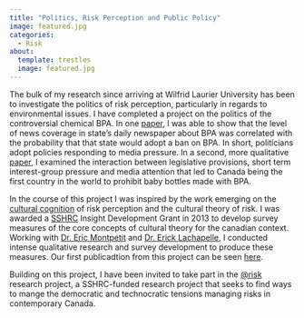 ```yaml
---
title: "Politics, Risk Perception and Public Policy"
image: featured.jpg
categories: 
  - Risk
about:
  template: trestles
  image: featured.jpg
---
```


The bulk of my research since arriving at Wilfrid Laurier University has been to investigate the politics of risk perception, particularly in regards to environmental issues. I have completed a project on the politics of the controversial chemical BPA. In one [paper](/publication/legislation-by-agenda-setting), I was able to show that the level of news coverage in state's daily newspaper about BPA was correlated with the probability that that state would adopt a ban on BPA. In short, politicians adopt policies responding to media pressure. In a second, more qualitative [paper](/publication/bpa-canada), I examined the interaction between legislative provisions, short term interest-group pressure and media attention that led to Canada being the first country in the world to prohibit baby bottles made with BPA.

In the course of this project I was inspired by the work emerging on the [cultural cognition](http://culturalcognition.net) of risk perception and the cultural theory of risk. I was awarded a [SSHRC](http://www.sshrc.ca) Insight Development Grant in 2013 to develop survey measures of the core concepts of cultural theory for the canadian context. Working with [Dr. Eric Montpetit](http://www.ericmontpetit.ca/) and [Dr. Erick Lachapelle](http://www.ericklachapelle.ca), I conducted intense qualitative research and survey development to produce these measures. Our first publicadtion from this project can be seen [here](/publication/montpetit-lachapelle-kiss).

Building on this project, I have been invited to take part in the [\@risk](https://issp.uottawa.ca/en/research-and-publications/at-risk) research project, a SSHRC-funded research project that seeks to find ways to mange the democratic and technocratic tensions managing risks in contemporary Canada.

